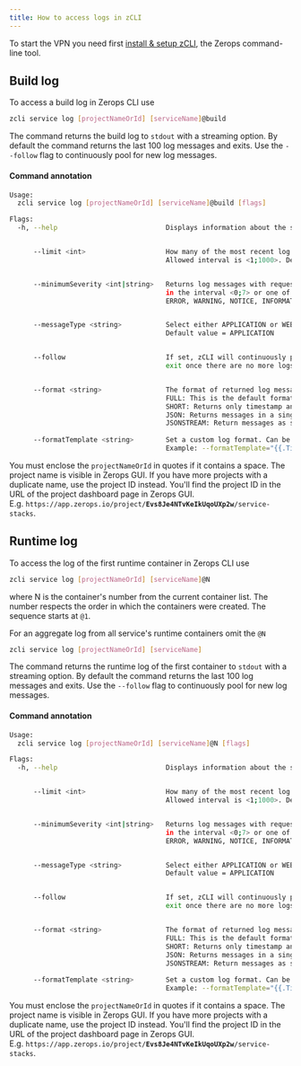```yaml
---
title: How to access logs in zCLI
---
```


To start the VPN you need first [install & setup zCLI](/references/cli/install), the Zerops command-line tool.

## Build log
To access a build log in Zerops CLI use
```sh
zcli service log [projectNameOrId] [serviceName]@build                              
```

The command returns the build log to `stdout` with a streaming option. By default the command returns the last 100 log messages and exits. Use the `--follow` flag to continuously pool for new log messages.

#### Command annotation
```sh
Usage:
  zcli service log [projectNameOrId] [serviceName]@build [flags]

Flags:
  -h, --help                           Displays information about the service log command.


      --limit <int>                    How many of the most recent log messages will be returned. 
                                       Allowed interval is <1;1000>. Default value = 100.


      --minimumSeverity <int|string>   Returns log messages with requested or higher severity. Set either severity number 
                                       in the interval <0;7> or one of following severity codes: EMERGENCY, ALERT, CRITICAL,
                                       ERROR, WARNING, NOTICE, INFORMATIONAL, DEBUG


      --messageType <string>           Select either APPLICATION or WEBSERVER log messages to be returned. 
                                       Default value = APPLICATION 


      --follow                         If set, zCLI will continuously poll for new log messages. By default, the command will
                                       exit once there are no more logs to display. To exit from this mode, use Control-C.


      --format <string>                The format of returned log messages. Following formats are supported:
                                       FULL: This is the default format. Returns messages in the complete Syslog format.
                                       SHORT: Returns only timestamp and log message.
                                       JSON: Returns messages in a single array of JSON objects.
                                       JSONSTREAM: Return messages as separate JSON objects.
                                       
      --formatTemplate <string>        Set a custom log format. Can be used only with --format=FULL.. 
                                       Example: --formatTemplate="{{.Timestamp}} {{.Severity}} {{.Facility}} {{.Message}}"
```                                       

You must enclose the `projectNameOrId` in quotes if it contains a space. The project name is visible in Zerops GUI. If you have more projects with a duplicate name, use the project ID instead. You'll find the project ID in the URL of the project dashboard page in Zerops GUI.<br/>E.g. <code>https://app&#46;zerops.io/project/<b>Evs8Je4NTvKeIkUqoUXp2w</b>/service-stacks</code>.

## Runtime log
To access the log of the first runtime container in Zerops CLI use
```sh
zcli service log [projectNameOrId] [serviceName]@N                              
```

where N is the container's number from the current container list. The number respects the order in which the containers were created.
The sequence starts at `@1`.

For an aggregate log from all service's runtime containers omit the `@N`
```sh
zcli service log [projectNameOrId] [serviceName]
```

The command returns the runtime log of the first container to `stdout` with a streaming option. By default the command returns the last 100 log messages and exits. Use the `--follow` flag to continuously pool for new log messages.

#### Command annotation
```sh
Usage:
  zcli service log [projectNameOrId] [serviceName]@N [flags]

Flags:
  -h, --help                           Displays information about the service log command.


      --limit <int>                    How many of the most recent log messages will be returned. 
                                       Allowed interval is <1;1000>. Default value = 100.


      --minimumSeverity <int|string>   Returns log messages with requested or higher severity. Set either severity number 
                                       in the interval <0;7> or one of following severity codes: EMERGENCY, ALERT, CRITICAL,
                                       ERROR, WARNING, NOTICE, INFORMATIONAL, DEBUG


      --messageType <string>           Select either APPLICATION or WEBSERVER log messages to be returned. 
                                       Default value = APPLICATION 


      --follow                         If set, zCLI will continuously poll for new log messages. By default, the command will
                                       exit once there are no more logs to display. To exit from this mode, use Control-C.


      --format <string>                The format of returned log messages. Following formats are supported:
                                       FULL: This is the default format. Returns messages in the complete Syslog format.
                                       SHORT: Returns only timestamp and log message.
                                       JSON: Returns messages in a single array of JSON objects.
                                       JSONSTREAM: Return messages as separate JSON objects.
                                       
      --formatTemplate <string>        Set a custom log format. Can be used only with --format=FULL.. 
                                       Example: --formatTemplate="{{.Timestamp}} {{.Severity}} {{.Facility}} {{.Message}}"
```                                       

You must enclose the `projectNameOrId` in quotes if it contains a space. The project name is visible in Zerops GUI. If you have more projects with a duplicate name, use the project ID instead. You'll find the project ID in the URL of the project dashboard page in Zerops GUI.<br/>E.g. <code>https://app&#46;zerops.io/project/<b>Evs8Je4NTvKeIkUqoUXp2w</b>/service-stacks</code>.
